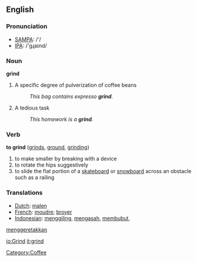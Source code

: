 ==English==

===Pronunciation===
*[[w:SAMPA|SAMPA]]: /'/
*[[w:IPA|IPA]]: /'gɻaɪnd/

===Noun===
'''grind'''
# A specific degree of pulverization of coffee beans
#: ''This bag contains expresso '''grind'''.''
# A tedious task
#: ''This homework is a '''grind'''.''


===Verb===
'''to grind''' ([[grinds]], [[ground]], [[grinding]])
# to make smaller by breaking with a device
# to rotate the hips suggestively
# to slide the flat portion of a [[skateboard]] or [[snowboard]] across an obstacle such as a railing

=== Translations ===
*[[Dutch]]: [[malen]]
*[[French]]: [[moudre]]; [[broyer]]
*[[Indonesian]]: [[giling|menggiling]], [[asah|mengasah]], [[bubut|membubut]], 
[[geretak|menggeretakkan]]

[[io:Grind]]
[[it:grind]]

[[Category:Coffee]]